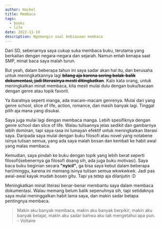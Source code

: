 ```yaml
---
author: Haikel
title: Membaca
tags:
  - books
  - life
date: 2022-11-10
description: Ngomongin soal kebiasaan membaca
---
```


<LazyLoadImage
  src="blog/membaca/robert-anasch-McX3XuJRsUM-unsplash.jpg?ik-sdk-version=javascript-1.4.3&updatedAt=1669254868666"
  alt="Blog Post Cover"
/>

Dari SD, sebenarnya saya cukup suka membaca buku, terutama yang berkaitan dengan negara-negara dan sejarah. Namun entah kenapa saat SMP, minat baca saya malah turun.

But yeah, dalam beberapa tahun ini saya sadar akan hal itu, dan berusaha untuk meningkatkannya lagi **<s>bilang aja karena sering bolak-balik dokumentasi, jadi literasinya mesti ditingkatkan</s>**. Kalo kata orang, untuk meningkatkan minat membaca, kita mesti mulai dulu dengan buku/bacaan dengan genre atau topik favorit.

Ya ibaratnya seperti manga, ada macam-macam genrenya. Mulai dari yang genre school, slice of life, action, romance, dan masih banyak lagi. Tinggal pilih aja mana yang disukai.

Saya juga mulai lagi dengan membaca manga. Lebih spesifiknya dengan genre school dan slice of life. Walau tulisannya jelas sedikit dan gambarnya lebih dominan, tapi saya rasa ini lumayan efektif untuk meningkatkan literasi saya. Daripada saya mulai dengan buku filosofi atau novel yang notabene isinya tulisan semua, yang ada saya malah bosan dan kembali ke habit awal yang malas membaca.

Kemudian, saya pindah ke buku dengan topik yang lebih berat seperti filosofi(sebenernya ga filosofi doang sih, ada juga buku motivasi). Saya baca buku beginian secara **"nyicil"**, ga bisa saya kebut dalam beberapa hari/minggu, karena ini memang isinya tulisan semua wkwkwkwk. Jadi pas awal-awal kayak mudah bosen gitu. Tapi ya tetep aja dilanjutin :D

Meningkatkan minat literasi benar-benar membantu saya dalam membaca dokumentasi. Walau memang belum balik sepenuhnya sih, tapi setidaknya saya mulai meninggalkan habit lama saya, dan makin sadar betapa pentingnya membaca.

> Makin aku banyak membaca, makin aku banyak berpikir; makin aku banyak belajar, makin aku sadar bahwa aku tak mengetahui apa pun. - Voltaire
